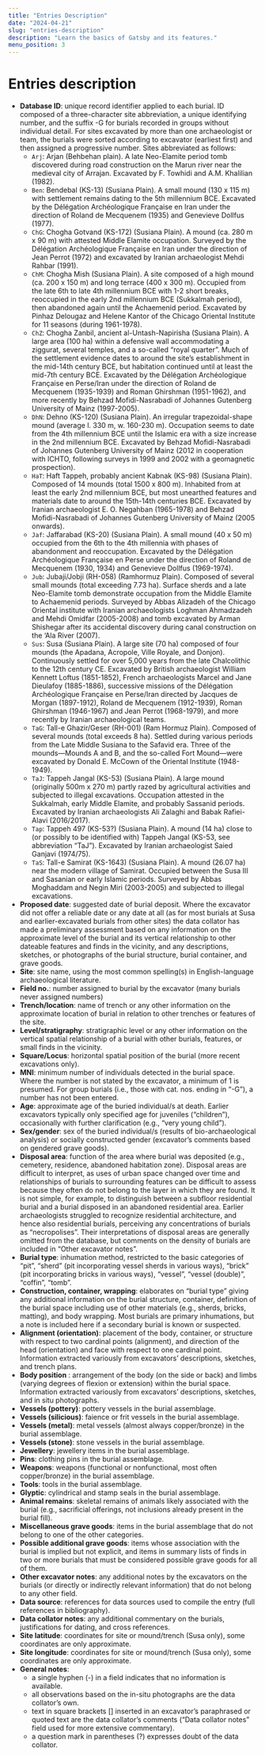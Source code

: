 ```yaml
---
title: "Entries Description"
date: "2024-04-21"
slug: "entries-description"
description: "Learn the basics of Gatsby and its features."
menu_position: 3
---
```


# Entries description

- **Database ID**: unique record identifier applied to each burial. ID composed of a three-character site abbreviation, a unique identifying number, and the suffix -G for burials recorded in groups without individual detail. For sites excavated by more than one archaeologist or team, the burials were sorted according to excavator (earliest first) and then assigned a progressive number. Sites abbreviated as follows:
  - `Arj`: Arjan (Behbehan plain). A late Neo-Elamite period tomb discovered during road construction on the Marun river near the medieval city of Arrajan. Excavated by F. Towhidi and A.M. Khalilian (1982).
  - `Ben`: Bendebal (KS-13) (Susiana Plain). A small mound (130 x 115 m) with settlement remains dating to the 5th millennium BCE. Excavated by the Délégation Archéologique Française en Iran under the direction of Roland de Mecquenem (1935) and Genevieve Dollfus (1977).
  - `ChG`: Chogha Gotvand (KS-172) (Susiana Plain). A mound (ca. 280 m x 90 m) with attested Middle Elamite occupation. Surveyed by the Délégation Archéologique Française en Iran under the direction of Jean Perrot (1972) and excavated by Iranian archaeologist Mehdi Rahbar (1991).
  - `ChM`: Chogha Mish (Susiana Plain). A site composed of a high mound (ca. 200 x 150 m) and long terrace (400 x 300 m). Occupied from the late 6th to late 4th millennium BCE with 1-2 short breaks, reoccupied in the early 2nd millennium BCE (Sukkalmah period), then abandoned again until the Achaemenid period. Excavated by Pinhaz Delougaz and Helene Kantor of the Chicago Oriental Institute for 11 seasons (during 1961-1978). 
  - `ChZ`: Chogha Zanbil, ancient al-Untash-Napirisha (Susiana Plain). A large area (100 ha) within a defensive wall accommodating a ziggurat, several temples, and a so-called “royal quarter”. Much of the settlement evidence dates to around the site’s establishment in the mid-14th century BCE, but habitation continued until at least the mid-7th century BCE. Excavated by the Délégation Archéologique Française en Perse/Iran under the direction of Roland de Mecquenem (1935-1939) and Roman Ghirshman (1951-1962), and more recently by Behzad Mofidi-Nasrabadi of Johannes Gutenberg University of Mainz (1997-2005).
  - `DhN`: Dehno (KS-120) (Susiana Plain). An irregular trapezoidal-shape mound (average l. 330 m, w. 160-230 m). Occupation seems to date from the 4th millennium BCE until the Islamic era with a size increase in the 2nd millennium BCE. Excavated by Behzad Mofidi-Nasrabadi of Johannes Gutenberg University of Mainz (2012 in cooperation with ICHTO, following surveys in 1999 and 2002 with a geomagnetic prospection).
  - `HaT`: Haft Tappeh, probably ancient Kabnak (KS-98) (Susiana Plain). Composed of 14 mounds (total 1500 x 800 m). Inhabited from at least the early 2nd millennium BCE, but most unearthed features and materials date to around the 15th-14th centuries BCE. Excavated by Iranian archaeologist E. O. Negahban (1965-1978) and Behzad Mofidi-Nasrabadi of Johannes Gutenberg University of Mainz (2005 onwards).
  - `Jaf`: Jaffarabad (KS-20) (Susiana Plain). A small mound (40 x 50 m) occupied from the 6th to the 4th millennia with phases of abandonment and reoccupation. Excavated by the Délégation Archéologique Française en Perse under the direction of Roland de Mecquenem (1930, 1934) and Genevieve Dollfus (1969-1974).
  - `Jub`: Jubaji/Jobji (RH-058) (Ramhormuz Plain). Composed of several small mounds (total exceeding 7.73 ha). Surface sherds and a late Neo-Elamite tomb demonstrate occupation from the Middle Elamite to Achaemenid periods. Surveyed by Abbas Alizadeh of the Chicago Oriental institute with Iranian archaeologists Loghman Ahmadzadeh and Mehdi Omidfar (2005-2008) and tomb excavated by Arman Shishegar after its accidental discovery during canal construction on the ‘Ala River (2007).
  - `Sus`: Susa (Susiana Plain). A large site (70 ha) composed of four mounds (the Apadana, Acropole, Ville Royale, and Donjon). Continuously settled for over 5,000 years from the late Chalcolithic to the 12th century CE. Excavated by British archaeologist William Kennett Loftus (1851-1852), French archaeologists Marcel and Jane Dieulafoy (1885-1886), successive missions of the Délégation Archéologique Française en Perse/Iran directed by Jacques de Morgan (1897-1912), Roland de Mecquenem (1912-1939), Roman Ghirshman (1946-1967) and Jean Perrot (1968-1979), and more recently by Iranian archaeological teams.
  - `TaG`: Tall-e Ghazir/Geser (RH-001) (Ram Hormuz Plain). Composed of several mounds (total exceeds 8 ha). Settled during various periods from the Late Middle Susiana to the Safavid era. Three of the mounds—Mounds A and B, and the so-called Fort Mound—were excavated by Donald E. McCown of the Oriental Institute (1948-1949).
  - `TaJ`: Tappeh Jangal (KS-53) (Susiana Plain). A large mound (originally 500m x 270 m) partly razed by agricultural activities and subjected to illegal excavations. Occupation attested in the Sukkalmah, early Middle Elamite, and probably Sassanid periods. Excavated by Iranian archaeologists Ali Zalaghi and Babak Rafiei-Alavi (2016/2017). 
  - `Tap`: Tappeh 497 (KS-53?) (Susiana Plain). A mound (14 ha) close to (or possibly to be identified with) Tappeh Jangal (KS-53, see abbreviation “TaJ”). Excavated by Iranian archaeologist Saied Ganjavi (1974/75).
  - `TaS`: Tall-e Samirat (KS-1643) (Susiana Plain). A mound (26.07 ha) near the modern village of Samirat. Occupied between the Susa III and Sasanian or early Islamic periods. Surveyed by Abbas Moghaddam and Negin Miri (2003-2005) and subjected to illegal excavations.
- **Proposed date**: suggested date of burial deposit. Where the excavator did not offer a reliable date or any date at all (as for most burials at Susa and earlier-excavated burials from other sites) the data collator has made a preliminary assessment based on any information on the approximate level of the burial and its vertical relationship to other dateable features and finds in the vicinity, and any descriptions, sketches, or photographs of the burial structure, burial container, and grave goods.
- **Site**: site name, using the most common spelling(s) in English-language archaeological literature.
- **Field no.**: number assigned to burial by the excavator (many burials never assigned numbers)
- **Trench/location**: name of trench or any other information on the approximate location of burial in relation to other trenches or features of the site.
- **Level/stratigraphy**: stratigraphic level or any other information on the vertical spatial relationship of a burial with other burials, features, or small finds in the vicinity. 
- **Square/Locus**: horizontal spatial position of the burial (more recent excavations only).
- **MNI**: minimum number of individuals detected in the burial space. Where the number is not stated by the excavator, a minimum of 1 is presumed. For group burials (i.e., those with cat. nos. ending in “-G”), a number has not been entered.  
- **Age**: approximate age of the buried individual/s at death. Earlier excavators typically only specified age for juveniles (“children”), occasionally with further clarification (e.g., “very young child”).
- **Sex/gender**: sex of the buried individual/s (results of bio-archaeological analysis) or socially constructed gender (excavator’s comments based on gendered grave goods).
- **Disposal area**: function of the area where burial was deposited (e.g., cemetery, residence, abandoned habitation zone). Disposal areas are difficult to interpret, as uses of urban space changed over time and relationships of burials to surrounding features can be difficult to assess because they often do not belong to the layer in which they are found. It is not simple, for example, to distinguish between a subfloor residential burial and a burial disposed in an abandoned residential area. Earlier archaeologists struggled to recognize residential architecture, and hence also residential burials, perceiving any concentrations of burials as “necropolises”. Their interpretations of disposal areas are generally omitted from the database, but comments on the density of burials are included in “Other excavator notes”.
- **Burial type**: inhumation method, restricted to the basic categories of “pit”, “sherd” (pit incorporating vessel sherds in various ways), “brick” (pit incorporating bricks in various ways), “vessel”, “vessel (double)”, “coffin”, “tomb”.
- **Construction, container, wrapping**:	 elaborates on “burial type” giving any additional information on the burial structure, container, definition of the burial space including use of other materials (e.g., sherds, bricks, matting), and body wrapping. Most burials are primary inhumations, but a note is included here if a secondary burial is known or suspected.
- **Alignment (orientation)**: placement of the body, container, or structure with respect to two cardinal points (alignment), and direction of the head (orientation) and face with respect to one cardinal point. Information extracted variously from excavators’ descriptions, sketches, and trench plans. 
- **Body position**	: arrangement of the body (on the side or back) and limbs (varying degrees of flexion or extension) within the burial space. Information extracted variously from excavators’ descriptions, sketches, and in situ photographs. 
- **Vessels (pottery)**: pottery vessels in the burial assemblage.
- **Vessels (silicious)**: faience or frit vessels in the burial assemblage.
- **Vessels (metal)**: metal vessels (almost always copper/bronze) in the burial assemblage.
- **Vessels (stone)**: stone vessels in the burial assemblage. 
- **Jewellery**: jewellery items in the burial assemblage.
- **Pins**: clothing pins in the burial assemblage.
- **Weapons**: weapons (functional or nonfunctional, most often copper/bronze) in the burial assemblage.
- **Tools**:	tools in the burial assemblage.
- **Glyptic**: cylindrical and stamp seals in the burial assemblage. 	
- **Animal remains**: skeletal remains of animals likely associated with the burial (e.g., sacrificial offerings, not inclusions already present in the burial fill).
- **Miscellaneous grave goods**: items in the burial assemblage that do not belong to one of the other categories.
- **Possible additional grave goods**: items whose association with the burial is implied but not explicit, and items in summary lists of finds in two or more burials that must be considered possible grave goods for all of them. 
- **Other excavator notes**: any additional notes by the excavators on the burials (or directly or indirectly relevant information) that do not belong to any other field.
- **Data source**: references for data sources used to compile the entry (full references in bibliography).
- **Data collator notes**: any additional commentary on the burials, justifications for dating, and cross references. 
- **Site latitude**: coordinates for site or mound/trench (Susa only), some coordinates are only approximate.
- **Site longitude**: coordinates for site or mound/trench (Susa only), some coordinates are only approximate.
- **General notes**: 
  -	a single hyphen (-) in a field indicates that no information is available.
  -	all observations based on the in-situ photographs are the data collator’s own.
  -	text in square brackets [] inserted in an excavator’s paraphrased or quoted text are the data collator’s comments (“Data collator notes” field used for more extensive commentary).
  -	a question mark in parentheses (?) expresses doubt of the data collator. 
